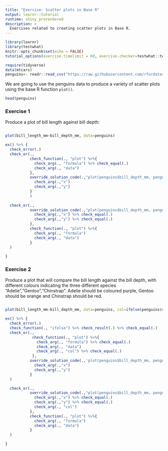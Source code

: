```yaml
---
title: "Exercise: Scatter plots in Base R"
output: learnr::tutorial
runtime: shiny_prerendered
description: >
  Exercises related to creating scatter plots in Base R.
---
```


```r
library(learnr)
library(testwhat)
knitr::opts_chunk$set(echo = FALSE)
tutorial_options(exercise.timelimit = 60, exercise.checker=testwhat::testwhat_learnr)

require(tidyverse)
data(mtcars)
penguins<- readr::read_csv("https://raw.githubusercontent.com/rfordatascience/tidytuesday/master/data/2020/2020-07-28/penguins.csv")
```

We are going to use the penguins data to produce a variety of scatter plots using the base R function `plot()`.

```r
head(penguins)

```

### Exercise 1

Produce a plot of bill length against bill depth:

```r



```

```r
plot(bill_length_mm~bill_depth_mm, data=penguins)
```


```r

ex() %>% {
  check_error(.)
  check_or(.,
           check_function(., "plot") %>%{
             check_arg(., "formula") %>% check_equal(.)
             check_arg(., "data")
           },
           override_solution_code(.,"plot(penguins$bill_depth_mm, penguins$bill_length_mm)") %>% check_function(., "plot") %>%{
             check_arg(.,"x")
             check_arg(.,"y")
           }
           )
  
  check_or(.,
           override_solution_code(.,"plot(penguins$bill_depth_mm, penguins$bill_length_mm)") %>% check_function(., "plot") %>%{
             check_arg(.,"x") %>% check_equal(.)
             check_arg(.,"y") %>% check_equal(.)
           },
           check_function(., "plot") %>%{
             check_arg(., "formula")
             check_arg(., "data")
           }
  )
  
}

```

### Exercise 2

Produce a plot that will compare the bill length against the bill depth, with different colours indicating the three different species "Adelie","Gentoo","Chinstrap". Adelie should be coloured purple, Gentoo should be orange and Chinstrap should be red. 

```r


```

```r

plot(bill_length_mm~bill_depth_mm, data=penguins, col=ifelse(penguins$species=="Adelie", "purple",ifelse(penguins$species=="Gentoo","orange","red")))

```

```r
ex() %>% {
  check_error(.)
  check_function(., "ifelse") %>% check_result(.) %>% check_equal(.)
  check_or(.,
            check_function(., "plot") %>%{
              check_arg(., "formula") %>% check_equal(.)
              check_arg(., "data")
              check_arg(., "col") %>% check_equal(.)
            },
           override_solution_code(.,'plot(penguins$bill_depth_mm, penguins$bill_length_mm, col=ifelse(penguins$species=="Adelie", "purple",ifelse(penguins$species=="Gentoo","orange","red")))') %>% check_function(., "plot") %>%{
             check_arg(.,"x")
             check_arg(.,"y")
           }
  )

  check_or(.,
           override_solution_code(.,"plot(penguins$bill_depth_mm, penguins$bill_length_mm)") %>% check_function(., "plot") %>%{
             check_arg(.,"x") %>% check_equal(.)
             check_arg(.,"y") %>% check_equal(.)
             check_arg(., "col")
           },
           check_function(., "plot") %>%{
             check_arg(., "formula")
             check_arg(., "data")
           }
  )

}
```

